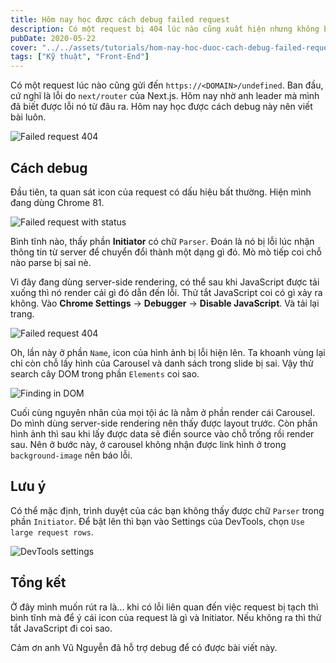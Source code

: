```yaml
---
title: Hôm nay học được cách debug failed request
description: Có một request bị 404 lúc nào cũng xuất hiện nhưng không biết từ đâu. Hôm nay đã xác định được nguyên nhân và viết lại để nhớ.
pubDate: 2020-05-22
cover: "../../assets/tutorials/hom-nay-hoc-duoc-cach-debug-failed-request/failed-request-404.png"
tags: ["Kỹ thuật", "Front-End"]
---
```


Có một request lúc nào cũng gửi đến `https://<DOMAIN>/undefined`. Ban đầu, cứ nghĩ là lỗi do `next/router` của Next.js. Hôm nay nhờ anh leader mà mình đã biết được lỗi nó từ đâu ra. Hôm nay học được cách debug này nên viết bài luôn.

![Failed request 404](../../assets/tutorials/hom-nay-hoc-duoc-cach-debug-failed-request/failed-request-404.png)

## Cách debug

Đầu tiên, ta quan sát icon của request có dấu hiệu bất thường. Hiện mình đang dùng Chrome 81.

![Failed request with status](../../assets/tutorials/hom-nay-hoc-duoc-cach-debug-failed-request/failed-request-with-status.png)

Bình tĩnh nào, thấy phần **Initiator** có chữ `Parser`. Đoán là nó bị lỗi lúc nhận thông tin từ server để chuyển đổi thành một dạng gì đó. Mò mò tiếp coi chỗ nào parse bị sai nè.

Vì đây đang dùng server-side rendering, có thể sau khi JavaScript được tải xuống thì nó render cái gì đó dẫn đến lỗi. Thử tắt JavaScript coi có gì xảy ra không. Vào **Chrome Settings** -> **Debugger** -> **Disable JavaScript**. Và tải lại trang.

![Failed request 404](../../assets/tutorials/hom-nay-hoc-duoc-cach-debug-failed-request/failed-request-404--new.png)

Oh, lần này ở phần `Name`, icon của hình ảnh bị lỗi hiện lên. Ta khoanh vùng lại chỉ còn chỗ lấy hình của Carousel và danh sách trong slide bị sai. Vậy thử search cây DOM trong phần `Elements` coi sao.

![Finding in DOM](../../assets/tutorials/hom-nay-hoc-duoc-cach-debug-failed-request/finding-in-dom.jpg)

Cuối cùng nguyên nhân của mọi tội ác là nằm ở phần render cái Carousel. Do mình dùng server-side rendering nên thấy được layout trước. Còn phần hình ảnh thì sau khi lấy được data sẽ điền source vào chỗ trống rồi render sau. Nên ở bước này, ở carousel không nhận được link hình ở trong `background-image` nên báo lỗi.

## Lưu ý

Có thể mặc định, trình duyệt của các bạn không thấy được chữ `Parser` trong phần `Initiator`. Để bật lên thì bạn vào Settings của DevTools, chọn `Use large request rows`.

![DevTools settings](../../assets/tutorials/hom-nay-hoc-duoc-cach-debug-failed-request/settings.png)

## Tổng kết

Ở đây mình muốn rút ra là... khi có lỗi liên quan đến việc request bị tạch thì bình tĩnh mà để ý cái icon của request là gì và Initiator. Nếu không ra thì thử tắt JavaScript đi coi sao.

Cảm ơn anh Vũ Nguyễn đã hỗ trợ debug để có được bài viết này.
